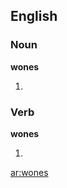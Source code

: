 ==English==

===Noun===
'''wones'''

# {{plural of|[[wone]]}}

===Verb===
'''wones'''

# {{third-person singular of|wone}}

[[ar:wones]]
